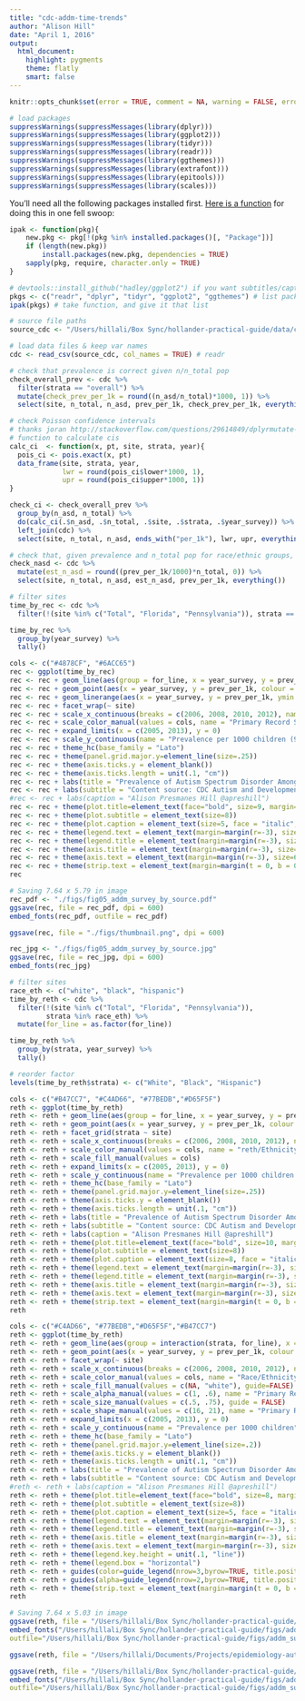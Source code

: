 ```yaml
---
title: "cdc-addm-time-trends"
author: "Alison Hill"
date: "April 1, 2016"
output:
  html_document:
    highlight: pygments
    theme: flatly
    smart: false
---
```


```r
knitr::opts_chunk$set(error = TRUE, comment = NA, warning = FALSE, error = FALSE, message = FALSE, tidy = FALSE, fig.path="figs/", echo = TRUE)
```

```r
# load packages
suppressWarnings(suppressMessages(library(dplyr)))
suppressWarnings(suppressMessages(library(ggplot2))) 
suppressWarnings(suppressMessages(library(tidyr)))
suppressWarnings(suppressMessages(library(readr)))
suppressWarnings(suppressMessages(library(ggthemes)))
suppressWarnings(suppressMessages(library(extrafont)))
suppressWarnings(suppressMessages(library(epitools)))
suppressWarnings(suppressMessages(library(scales)))
```

You'll need all the following packages installed first. [Here is a function](https://gist.github.com/stevenworthington/3178163) for doing this in one fell swoop:

```r
ipak <- function(pkg){
    new.pkg <- pkg[!(pkg %in% installed.packages()[, "Package"])]
    if (length(new.pkg)) 
        install.packages(new.pkg, dependencies = TRUE)
    sapply(pkg, require, character.only = TRUE)
}
```

```r
# devtools::install_github("hadley/ggplot2") if you want subtitles/captions
pkgs <- c("readr", "dplyr", "tidyr", "ggplot2", "ggthemes") # list packages needed
ipak(pkgs) # take function, and give it that list
```

```r
# source file paths
source_cdc <- "/Users/hillali/Box Sync/hollander-practical-guide/data/cleaned_up_cdc_data/addm-since-2006.csv"

# load data files & keep var names
cdc <- read_csv(source_cdc, col_names = TRUE) # readr
```


```r
# check that prevalence is correct given n/n_total pop
check_overall_prev <- cdc %>%
  filter(strata == "overall") %>%
  mutate(check_prev_per_1k = round((n_asd/n_total)*1000, 1)) %>%
  select(site, n_total, n_asd, prev_per_1k, check_prev_per_1k, everything())

# check Poisson confidence intervals
# thanks joran http://stackoverflow.com/questions/29614849/dplyrmutate-to-add-multiple-values
# function to calculate cis
calc_ci  <- function(x, pt, site, strata, year){
  pois_ci <- pois.exact(x, pt)
  data_frame(site, strata, year, 
             lwr = round(pois_ci$lower*1000, 1),
             upr = round(pois_ci$upper*1000, 1))
}

check_ci <- check_overall_prev %>%
  group_by(n_asd, n_total) %>%
  do(calc_ci(.$n_asd, .$n_total, .$site, .$strata, .$year_survey)) %>%
  left_join(cdc) %>%
  select(site, n_total, n_asd, ends_with("per_1k"), lwr, upr, everything())

# check that, given prevalence and n_total pop for race/ethnic groups, n + CI make sense
check_nasd <- cdc %>%
  mutate(est_n_asd = round((prev_per_1k/1000)*n_total, 0)) %>%
  select(site, n_total, n_asd, est_n_asd, prev_per_1k, everything())
```


```r
# filter sites 
time_by_rec <- cdc %>%
  filter(!(site %in% c("Total", "Florida", "Pennsylvania")), strata == "overall")

time_by_rec %>%
  group_by(year_survey) %>%
  tally()
```


```r
cols <- c("#4878CF", "#6ACC65")
rec <- ggplot(time_by_rec) 
rec <- rec + geom_line(aes(group = for_line, x = year_survey, y = prev_per_1k, colour = data_source), lty = 3, lwd = .4) 
rec <- rec + geom_point(aes(x = year_survey, y = prev_per_1k, colour = data_source), size = 1.5) 
rec <- rec + geom_linerange(aes(x = year_survey, y = prev_per_1k, ymin = l95_per_1k, ymax = u95_per_1k,  colour = data_source), size = .5, alpha = .9) 
rec <- rec + facet_wrap(~ site) 
rec <- rec + scale_x_continuous(breaks = c(2006, 2008, 2010, 2012), name = "Survey Year") 
rec <- rec + scale_color_manual(values = cols, name = "Primary Record Source", labels = c("Educational + Health", "Health only")) 
rec <- rec + expand_limits(x = c(2005, 2013), y = 0) 
rec <- rec + scale_y_continuous(name = "Prevalence per 1000 children (95% CI)") 
rec <- rec + theme_hc(base_family = "Lato")  
rec <- rec + theme(panel.grid.major.y=element_line(size=.25))
rec <- rec + theme(axis.ticks.y = element_blank())
rec <- rec + theme(axis.ticks.length = unit(.1, "cm"))
rec <- rec + labs(title = "Prevalence of Autism Spectrum Disorder Among Children Aged 8 Years in the US by Record Source, 2006-2012")
rec <- rec + labs(subtitle = "Content source: CDC Autism and Developmental Disabilities Monitoring Network")
#rec <- rec + labs(caption = "Alison Presmanes Hill @apreshill")
rec <- rec + theme(plot.title=element_text(face="bold", size=9, margin=margin(b=6)))
rec <- rec + theme(plot.subtitle = element_text(size=8))
rec <- rec + theme(plot.caption = element_text(size=5, face = "italic", color = "darkgray"))
rec <- rec + theme(legend.text = element_text(margin=margin(r=-3), size=8))
rec <- rec + theme(legend.title = element_text(margin=margin(r=-3), size=8))
rec <- rec + theme(axis.title = element_text(margin=margin(r=-3), size=8))
rec <- rec + theme(axis.text = element_text(margin=margin(r=-3), size=6))
rec <- rec + theme(strip.text = element_text(margin=margin(t = 0, b = 0), lineheight = .01, size = 8))
rec
```


```r
# Saving 7.64 x 5.79 in image
rec_pdf <- "./figs/fig05_addm_survey_by_source.pdf"
ggsave(rec, file = rec_pdf, dpi = 600)
embed_fonts(rec_pdf, outfile = rec_pdf)

ggsave(rec, file = "./figs/thumbnail.png", dpi = 600)

rec_jpg <- "./figs/fig05_addm_survey_by_source.jpg"
ggsave(rec, file = rec_jpg, dpi = 600)
embed_fonts(rec_jpg)
```

```r
# filter sites 
race_eth <- c("white", "black", "hispanic")
time_by_reth <- cdc %>%
  filter(!(site %in% c("Total", "Florida", "Pennsylvania")), 
         strata %in% race_eth) %>%
  mutate(for_line = as.factor(for_line))

time_by_reth %>%
  group_by(strata, year_survey) %>%
  tally()

# reorder factor
levels(time_by_reth$strata) <- c("White", "Black", "Hispanic")
```

```r
cols <- c("#B47CC7", "#C4AD66", "#77BEDB","#D65F5F")
reth <- ggplot(time_by_reth) 
reth <- reth + geom_line(aes(group = for_line, x = year_survey, y = prev_per_1k, colour = strata), lty = 1, alpha = .5) 
reth <- reth + geom_point(aes(x = year_survey, y = prev_per_1k, colour = strata)) 
reth <- reth + facet_grid(strata ~ site) 
reth <- reth + scale_x_continuous(breaks = c(2006, 2008, 2010, 2012), name = "Survey Year") 
reth <- reth + scale_color_manual(values = cols, name = "reth/Ethnicity") 
reth <- reth + scale_fill_manual(values = cols) 
reth <- reth + expand_limits(x = c(2005, 2013), y = 0) 
reth <- reth + scale_y_continuous(name = "Prevalence per 1000 children (95% CI)") 
reth <- reth + theme_hc(base_family = "Lato")  
reth <- reth + theme(panel.grid.major.y=element_line(size=.25))
reth <- reth + theme(axis.ticks.y = element_blank())
reth <- reth + theme(axis.ticks.length = unit(.1, "cm"))
reth <- reth + labs(title = "Prevalence of Autism Spectrum Disorder Among Children Aged 8 Years in the US, 2006-2012")
reth <- reth + labs(subtitle = "Content source: CDC Autism and Developmental Disabilities Monitoring (reth) Network")
reth <- reth + labs(caption = "Alison Presmanes Hill @apreshill")
reth <- reth + theme(plot.title=element_text(face="bold", size=10, margin=margin(b=6)))
reth <- reth + theme(plot.subtitle = element_text(size=8))
reth <- reth + theme(plot.caption = element_text(size=8, face = "italic"))
reth <- reth + theme(legend.text = element_text(margin=margin(r=-3), size=8))
reth <- reth + theme(legend.title = element_text(margin=margin(r=-3), size=8))
reth <- reth + theme(axis.title = element_text(margin=margin(r=-3), size=8))
reth <- reth + theme(axis.text = element_text(margin=margin(r=-3), size=6))
reth <- reth + theme(strip.text = element_text(margin=margin(t = 0, b = 0), lineheight = .01, size = 8))
reth
```

```r
cols <- c("#C4AD66", "#77BEDB","#D65F5F","#B47CC7")
reth <- ggplot(time_by_reth) 
reth <- reth + geom_line(aes(group = interaction(strata, for_line), x = year_survey, y = prev_per_1k, colour = strata, alpha = data_source, size = data_source)) 
reth <- reth + geom_point(aes(x = year_survey, y = prev_per_1k, colour = strata, shape = data_source, fill = data_source)) 
reth <- reth + facet_wrap(~ site) 
reth <- reth + scale_x_continuous(breaks = c(2006, 2008, 2010, 2012), name = "Survey Year") 
reth <- reth + scale_color_manual(values = cols, name = "Race/Ethnicity", breaks = c("white", "black", "hispanic"), labels = c("White", "Black", "Hispanic")) 
reth <- reth + scale_fill_manual(values = c(NA, "white"), guide=FALSE) #fill points conditionally
reth <- reth + scale_alpha_manual(values = c(1, .6), name = "Primary Record Source", labels = c("Educational + Health", "Health only"))
reth <- reth + scale_size_manual(values = c(.5, .75), guide = FALSE)
reth <- reth + scale_shape_manual(values = c(16, 21), name = "Primary Record Source", labels = c("Educational + Health", "Health only")) # change shapes
reth <- reth + expand_limits(x = c(2005, 2013), y = 0) 
reth <- reth + scale_y_continuous(name = "Prevalence per 1000 children") 
reth <- reth + theme_hc(base_family = "Lato")  
reth <- reth + theme(panel.grid.major.y=element_line(size=.2))
reth <- reth + theme(axis.ticks.y = element_blank())
reth <- reth + theme(axis.ticks.length = unit(.1, "cm"))
reth <- reth + labs(title = "Prevalence of Autism Spectrum Disorder Among Children Aged 8 Years in the US by Race/Ethnicity, 2006-2012")
reth <- reth + labs(subtitle = "Content source: CDC Autism and Developmental Disabilities Monitoring Network")
#reth <- reth + labs(caption = "Alison Presmanes Hill @apreshill")
reth <- reth + theme(plot.title=element_text(face="bold", size=8, margin=margin(b=6)))
reth <- reth + theme(plot.subtitle = element_text(size=8))
reth <- reth + theme(plot.caption = element_text(size=5, face = "italic", colour = "darkgray"))
reth <- reth + theme(legend.text = element_text(margin=margin(r=-3), size=8))
reth <- reth + theme(legend.title = element_text(margin=margin(r=-3), size=8))
reth <- reth + theme(axis.title = element_text(margin=margin(r=-3), size=8))
reth <- reth + theme(axis.text = element_text(margin=margin(r=-3), size=6))
reth <- reth + theme(legend.key.height = unit(.1, "line"))
reth <- reth + theme(legend.box = "horizontal")
reth <- reth + guides(color=guide_legend(nrow=3,byrow=TRUE, title.position = "top", order = 1))
reth <- reth + guides(alpha=guide_legend(nrow=2,byrow=TRUE, title.position = "top", override.aes = list(fill = "white")))
reth <- reth + theme(strip.text = element_text(margin=margin(t = 0, b = 0), lineheight = .01, size = 8))
reth
```

```r
# Saving 7.64 x 5.03 in image
ggsave(reth, file = "/Users/hillali/Box Sync/hollander-practical-guide/figs/addm_survey_by_reth.pdf", dpi = 600)
embed_fonts("/Users/hillali/Box Sync/hollander-practical-guide/figs/addm_survey_by_reth.pdf",
outfile="/Users/hillali/Box Sync/hollander-practical-guide/figs/addm_survey_by_reth.pdf")

ggsave(reth, file = "/Users/hillali/Documents/Projects/epidemiology-autism/figs/thumbnail2.png", dpi = 600)

ggsave(reth, file = "/Users/hillali/Box Sync/hollander-practical-guide/figs/addm_survey_by_reth.jpg", dpi = 600)
embed_fonts("/Users/hillali/Box Sync/hollander-practical-guide/figs/addm_survey_by_reth.jpg",
outfile="/Users/hillali/Box Sync/hollander-practical-guide/figs/addm_survey_by_reth.jpg")

```


